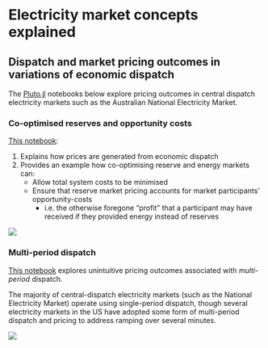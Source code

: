 # Electricity market concepts explained

## Dispatch and market pricing outcomes in variations of economic dispatch

The [Pluto.jl](https://github.com/fonsp/Pluto.jl) notebooks below explore pricing outcomes in central dispatch electricity markets such as the Australian National Electricity Market.

### Co-optimised reserves and opportunity costs 
[This notebook](pluto/ed_reserves_jump.jl.html):

1. Explains how prices are generated from economic dispatch
2. Provides an example how co-optimising reserve and energy markets can:
    - Allow total system costs to be minimised
    - Ensure that reserve market pricing accounts for market participants' opportunity-costs
      - i.e. the otherwise foregone "profit" that a participant may have received if they provided energy instead of reserves

![](./charts/ed.svg)

### Multi-period dispatch

[This notebook](pluto/multi_period_ed.jl.html) explores unintuitive pricing outcomes associated with *multi-period* dispatch.

The majority of central-dispatch electricity markets (such as the National Electricity Market) operate using single-period dispatch, though several electricity markets in the US have adopted some form of multi-period dispatch and pricing to address ramping over several minutes.

![](./charts/multi-dispatch.svg)
